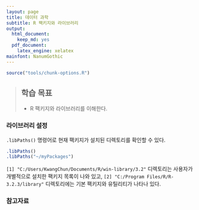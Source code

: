 ```yaml
---
layout: page
title: 데이터 과학
subtitle: R 팩키지와 라이브러리
output:
  html_document: 
    keep_md: yes
  pdf_document:
    latex_engine: xelatex
mainfont: NanumGothic
---
```



``` r
source("tools/chunk-options.R")
```

> ## 학습 목표 {.objectives}
>
> * R 팩키지와 라이브러리를 이해한다.

### 라이브러리 설정 

`.libPaths()` 명령어로 현재 팩키지가 설치된 디렉토리를 확인할 수 있다.

``` r
.libPaths()
.libPaths("~/myPackages")
```

`[1] "C:/Users/KwangChun/Documents/R/win-library/3.2"` 디렉토리는 
사용자가 개별적으로 설치한 팩키지 목록이 나와 있고,
`[2] "C:/Program Files/R/R-3.2.3/library"` 디렉토리에는 
기본 팩키지와 유틸리티가 나타나 있다.




### 참고자료

